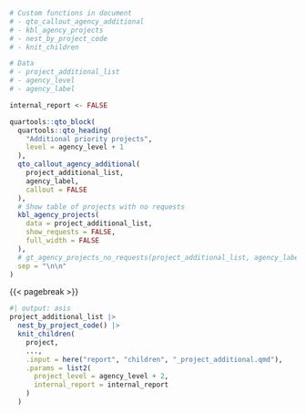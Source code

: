 ```r
# Custom functions in document
# - qto_callout_agency_additional
# - kbl_agency_projects
# - nest_by_project_code
# - knit_children

# Data
# - project_additional_list
# - agency_level
# - agency_label

internal_report <- FALSE
```

```r
quartools::qto_block(
  quartools::qto_heading(
    "Additional priority projects",
    level = agency_level + 1
  ),
  qto_callout_agency_additional(
    project_additional_list,
    agency_label,
    callout = FALSE
  ),
  # Show table of projects with no requests
  kbl_agency_projects(
    data = project_additional_list,
    show_requests = FALSE,
    full_width = FALSE
  ),
  # gt_agency_projects_no_requests(project_additional_list, agency_label)
  sep = "\n\n"
)
```

{{< pagebreak >}}

```r
#| output: asis
project_additional_list |>
  nest_by_project_code() |>
  knit_children(
    project,
    ...,
    .input = here("report", "children", "_project_additional.qmd"),
    .params = list2(
      project_level = agency_level + 2,
      internal_report = internal_report
    )
  )
```
